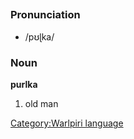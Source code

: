 =={{wbp}}==
[[Category:Warlpiri language]]
===Pronunciation===
*/pʊɭka/
===Noun===
'''purlka'''

#old man